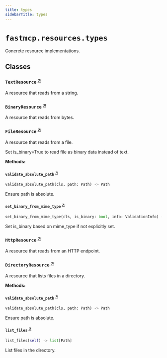 ```yaml
---
title: types
sidebarTitle: types
---
```


# `fastmcp.resources.types`


Concrete resource implementations.

## Classes

### `TextResource` <sup><a href="https://github.com/jlowin/fastmcp/blob/main/src/fastmcp/resources/types.py#L21" target="_blank">↗</a></sup>


A resource that reads from a string.


### `BinaryResource` <sup><a href="https://github.com/jlowin/fastmcp/blob/main/src/fastmcp/resources/types.py#L31" target="_blank">↗</a></sup>


A resource that reads from bytes.


### `FileResource` <sup><a href="https://github.com/jlowin/fastmcp/blob/main/src/fastmcp/resources/types.py#L41" target="_blank">↗</a></sup>


A resource that reads from a file.

Set is_binary=True to read file as binary data instead of text.


**Methods:**

#### `validate_absolute_path` <sup><a href="https://github.com/jlowin/fastmcp/blob/main/src/fastmcp/resources/types.py#L59" target="_blank">↗</a></sup>

```python
validate_absolute_path(cls, path: Path) -> Path
```

Ensure path is absolute.


#### `set_binary_from_mime_type` <sup><a href="https://github.com/jlowin/fastmcp/blob/main/src/fastmcp/resources/types.py#L67" target="_blank">↗</a></sup>

```python
set_binary_from_mime_type(cls, is_binary: bool, info: ValidationInfo) -> bool
```

Set is_binary based on mime_type if not explicitly set.


### `HttpResource` <sup><a href="https://github.com/jlowin/fastmcp/blob/main/src/fastmcp/resources/types.py#L84" target="_blank">↗</a></sup>


A resource that reads from an HTTP endpoint.


### `DirectoryResource` <sup><a href="https://github.com/jlowin/fastmcp/blob/main/src/fastmcp/resources/types.py#L100" target="_blank">↗</a></sup>


A resource that lists files in a directory.


**Methods:**

#### `validate_absolute_path` <sup><a href="https://github.com/jlowin/fastmcp/blob/main/src/fastmcp/resources/types.py#L116" target="_blank">↗</a></sup>

```python
validate_absolute_path(cls, path: Path) -> Path
```

Ensure path is absolute.


#### `list_files` <sup><a href="https://github.com/jlowin/fastmcp/blob/main/src/fastmcp/resources/types.py#L122" target="_blank">↗</a></sup>

```python
list_files(self) -> list[Path]
```

List files in the directory.

